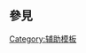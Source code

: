 <includeonly><!-- 在這裡加入模板的保護標識 --></includeonly><noinclude>{{template doc page viewed directly}}</noinclude>
<!-- 在本行下編輯模板說明 -->
{{Check mark templates}}
== 參見 ==
{{Template:Done/See_also}}
<includeonly>
[[Category:辅助模板]]

</includeonly>